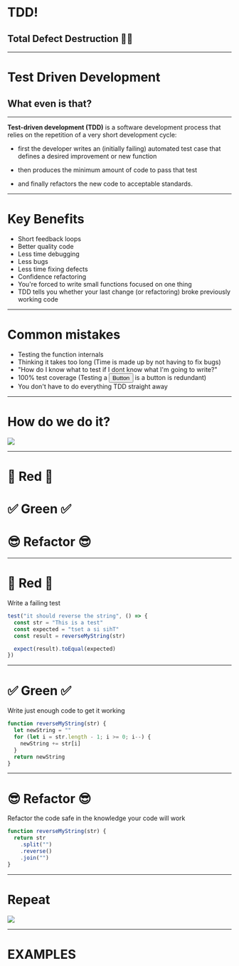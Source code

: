 
# TDD!

## Total Defect Destruction 🤘🏻

---



# Test Driven Development

## What even is that?

---

**Test-driven development (TDD)** is a software development process that relies on the repetition of a very short development cycle:

- first the developer writes an (initially failing) automated test case that defines a desired improvement or new function

* then produces the minimum amount of code to pass that test

- and finally refactors the new code to acceptable standards.

---

# Key Benefits

- Short feedback loops
- Better quality code
- Less time debugging
- Less bugs
- Less time fixing defects
- Confidence refactoring
- You're forced to write small functions focused on one thing
- TDD tells you whether your last change (or refactoring) broke previously working code

---

# Common mistakes

- Testing the function internals
- Thinking it takes too long (Time is made up by not having to fix bugs)
- "How do I know what to test if I dont know what I'm going to write?"
- 100% test coverage (Testing a <button>Button</button> is a button is redundant)
- You don't have to do everything TDD straight away

---

# How do we do it?

<img src="https://media.giphy.com/media/10yIEN8cMn4i9W/giphy.gif" />

---



# 🔴 Red 🔴

# ✅ Green ✅

# 😎 Refactor 😎

---

# 🔴 Red 🔴

Write a failing test

```javascript
test("it should reverse the string", () => {
  const str = "This is a test"
  const expected = "tset a si sihT"
  const result = reverseMyString(str)

  expect(result).toEqual(expected)
})
```

---

# ✅ Green ✅

Write just enough code to get it working

```javascript
function reverseMyString(str) {
  let newString = ""
  for (let i = str.length - 1; i >= 0; i--) {
    newString += str[i]
  }
  return newString
}
```

---

# 😎 Refactor 😎

Refactor the code safe in the knowledge your code will work

```javascript
function reverseMyString(str) {
  return str
    .split("")
    .reverse()
    .join("")
}
```

---

# Repeat

<img src="https://media.giphy.com/media/nLmg6CW4rAiOc/giphy.gif" />

---



# EXAMPLES
